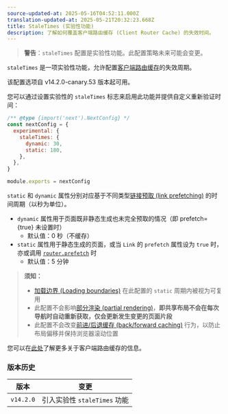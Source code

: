```yaml
---
source-updated-at: 2025-05-16T04:52:11.000Z
translation-updated-at: 2025-05-21T20:32:23.668Z
title: StaleTimes (实验性功能)
description: 了解如何覆盖客户端路由缓存 (Client Router Cache) 的失效时间。
---
```


> **警告**：`staleTimes` 配置是实验性功能。此配置策略未来可能会变更。

`staleTimes` 是一项实验性功能，允许配置[客户端路由缓存](/docs/app/building-your-application/caching#duration-3)的失效周期。

该配置选项自 v14.2.0-canary.53 版本起可用。

您可以通过设置实验性的 `staleTimes` 标志来启用此功能并提供自定义重新验证时间：

```js filename="next.config.js"
/** @type {import('next').NextConfig} */
const nextConfig = {
  experimental: {
    staleTimes: {
      dynamic: 30,
      static: 180,
    },
  },
}

module.exports = nextConfig
```

`static` 和 `dynamic` 属性分别对应基于不同类型[链接预取 (link prefetching)](/docs/app/api-reference/components/link#prefetch) 的时间周期（以秒为单位）。

- `dynamic` 属性用于页面既非静态生成也未完全预取的情况（即 prefetch={true} 未设置时）
  - 默认值：0 秒（不缓存）
- `static` 属性用于静态生成的页面，或当 `Link` 的 `prefetch` 属性设为 `true` 时，亦或调用 [`router.prefetch`](/docs/app/building-your-application/caching#routerprefetch) 时
  - 默认值：5 分钟

> **须知：**
>
> - [加载边界 (Loading boundaries)](/docs/app/api-reference/file-conventions/loading) 在此配置的 `static` 周期内被视为可复用
> - 此配置不会影响[部分渲染 (partial rendering)](/docs/app/building-your-application/routing/linking-and-navigating#4-partial-rendering)，**即共享布局不会在每次导航时自动重新获取，仅会更新发生变更的页面片段**
> - 此配置不会改变[前进/后退缓存 (back/forward caching)](/docs/app/building-your-application/caching#client-side-router-cache) 行为，以防止布局偏移并保持浏览器滚动位置

您可以在[此处](/docs/app/building-your-application/caching#client-side-router-cache)了解更多关于客户端路由缓存的信息。

### 版本历史

| 版本       | 变更                                  |
| ---------- | ------------------------------------- |
| `v14.2.0`  | 引入实验性 `staleTimes` 功能          |